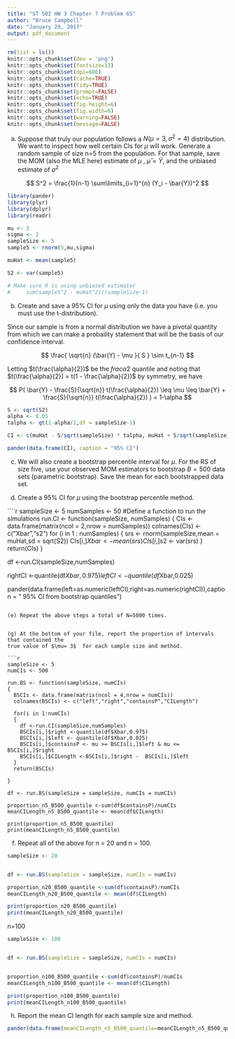 ```yaml
---
title: "ST 502 HW 3 Chapter 7 Problem 65"
author: "Bruce Campbell"
date: "January 29, 2017"
output: pdf_document
---
```


```r
rm(list = ls())
knitr::opts_chunk$set(dev = 'png')
knitr::opts_chunk$set(fontsize=13)
knitr::opts_chunk$set(dpi=600)
knitr::opts_chunk$set(cache=TRUE)
knitr::opts_chunk$set(tidy=TRUE)
knitr::opts_chunk$set(prompt=FALSE)
knitr::opts_chunk$set(echo=TRUE)
knitr::opts_chunk$set(fig.height=6)
knitr::opts_chunk$set(fig.width=6)
knitr::opts_chunk$set(warning=FALSE)
knitr::opts_chunk$set(message=FALSE)
```

(a) Suppose that truly our population follows a $N(\mu = 3, \sigma^2 = 4)$ distribution. We
want to inspect how well certain CIs for $\mu$ will work. Generate a random sample
of size n=5 from the population. For that sample, save the MOM (also the MLE
here) estimate of $\mu$ , $\hat{\mu} = \bar{Y}$, and the unbiased estimate of $\sigma^2$ 

$$  S^2 = \frac{1}{n-1} \sum\limits_{i=1}^{n} (Y_i - \bar{Y})^2 $$

```r
library(pander)
library(plyr)
library(dplyr)
library(readr)

mu <- 3
sigma <- 2
sampleSize <- 5
sample5 <- rnorm(5,mu,sigma)

muHat <- mean(sample5)

S2 <- var(sample5)

# Make sure R is using unbiased estimator 
#     sum(sample5^2 - muHat^2)/(sampleSize-1)

```


(b) Create and save a 95% CI for $\mu$ using only the data you have (i.e. you must use
the t-distribution).

Since our sample is from a normal distribution we have a pivotal quantity from which we can make a probaility statement that will be the basis of our confidence interval.

$$ \frac{ \sqrt{n}  (\bar(Y) - \mu  }{ S }  \sim t_{n-1}  $$

Letting $t(\frac{\alpha}{2})$ be the $frac{\alpha}{2}$ quantile and noting that $t(\frac{\alpha}{2}) = t(1 - \frac{\alpha}{2})$ by symmetry, we have   

$$  P(  \bar{Y} - \frac{S}{\sqrt{n}} t(\frac{\alpha}{2})  \leq \mu \leq \bar{Y} + \frac{S}{\sqrt{n}} t(\frac{\alpha}{2}) )  = 1-\alpha $$

```r

S <- sqrt(S2)
alpha <- 0.05
talpha <- qt(1-alpha/2,df = sampleSize-1)

CI <- c(muHat - S/sqrt(sampleSize) * talpha, muHat + S/sqrt(sampleSize) * talpha)

pander(data.frame(CI), caption = "95% CI")

```


(c) We will also create a bootstrap percentile interval for $\mu$. For the RS of size five,
use your observed MOM estimators to bootstrap $B=500$ data sets (parametric
bootstrap). Save the mean for each bootstrapped data set.


(d) Create a 95% CI for $\mu$ using the bootstrap percentile method.

````r
sampleSize <- 5
numSamples <- 50
#Define a function to run the simulations
run.CI <- function(sampleSize, numSamples)
{
  CIs <- data.frame(matrix(ncol = 2,nrow = numSamples))
  colnames(CIs) <- c("Xbar","s2")
  for (i in 1 : numSamples)
  {
    srs <- rnorm(sampleSize,mean = muHat,sd = sqrt(S2))
    CIs[i,]$Xbar <- mean(srs)
    CIs[i,]$s2 <- var(srs)
  }
  return(CIs)
}

df <-run.CI(sampleSize,numSamples)

rightCI <-quantile(df$Xbar,0.975)
leftCI <- quantile(df$Xbar,0.025)

pander(data.frame(left=as.numeric(leftCI),right=as.numeric(rightCI)),caption = " 95% CI from bootstrap quantiles")
```

(e) Repeat the above steps a total of N=5000 times.


(g) At the bottom of your file, report the proportion of intervals that contained the
true value of $\mu= 3$  for each sample size and method.

```r
sampleSize <- 5
numCIs <- 500

run.BS <- function(sampleSize, numCIs)
{
  BSCIs <- data.frame(matrix(ncol = 4,nrow = numCIs))
  colnames(BSCIs) <- c("left","right","containsP","CILength")
    
  for(i in 1:numCIs)
  {
    df <-run.CI(sampleSize,numSamples)
    BSCIs[i,]$right <-quantile(df$Xbar,0.975)
    BSCIs[i,]$left <- quantile(df$Xbar,0.025)
    BSCIs[i,]$containsP <- mu >= BSCIs[i,]$left & mu <= BSCIs[i,]$right
    BSCIs[i,]$CILength <-BSCIs[i,]$right -  BSCIs[i,]$left
  }
  return(BSCIs)
  
}

df <- run.BS(sampleSize = sampleSize, numCIs = numCIs)

proportion_n5_B500_quantile <-sum(df$containsP)/numCIs
meanCILength_n5_B500_quantile <- mean(df$CILength)

print(proportion_n5_B500_quantile)
print(meanCILength_n5_B500_quantile)
```


(f) Repeat all of the above for n = 20 and n = 100.
```r
sampleSize <- 20


df <- run.BS(sampleSize = sampleSize, numCIs = numCIs)

proportion_n20_B500_quantile <-sum(df$containsP)/numCIs
meanCILength_n20_B500_quantile <- mean(df$CILength)

print(proportion_n20_B500_quantile)
print(meanCILength_n20_B500_quantile)
```

n=100

```r
sampleSize <- 100


df <- run.BS(sampleSize = sampleSize, numCIs = numCIs)


proportion_n100_B500_quantile <-sum(df$containsP)/numCIs
meanCILength_n100_B500_quantile <- mean(df$CILength)

print(proportion_n100_B500_quantile)
print(meanCILength_n100_B500_quantile)
```


(h) Report the mean CI length for each sample size and method.
```r
pander(data.frame(meanCILength_n5_B500_quantile=meanCILength_n5_B500_quantile,meanCILength_n20_B500_quantile=meanCILength_n20_B500_quantile,meanCILength_n100_B500_quantile=meanCILength_n100_B500_quantile), caption = "length")
```





